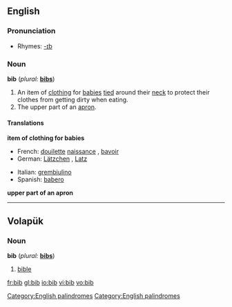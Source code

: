 ==English==
[[Category:English palindromes]]

===Pronunciation===
*Rhymes: [[Rhymes:English:-ɪb|-ɪb]]

===Noun===
'''bib'''  (''plural:'' '''[[bibs]]''')
# An item of [[clothing]] for [[baby|babies]] [[tie]]d around their [[neck]] to protect their clothes from getting dirty when eating.
# The upper part of an [[apron]].

====Translations====
'''item of clothing for babies'''
{{top}}
*French: [[douilette]] [[naissance]] {{f}}, [[bavoir]] {{m}}
*German: [[Lätzchen]] {{n}}, [[Latz]] {{m}}
{{mid}}
*Italian: [[grembiulino]] {{m}}
*Spanish: [[babero]] {{m}}
{{bottom}}

'''upper part of an apron'''

----

==Volapük==
===Noun===
'''bib'''  (''plural:'' '''[[bibs]]''')
# [[bible]]

[[Category:English palindromes]]

[[fr:bib]]
[[gl:bib]]
[[io:bib]]
[[vi:bib]]
[[vo:bib]]